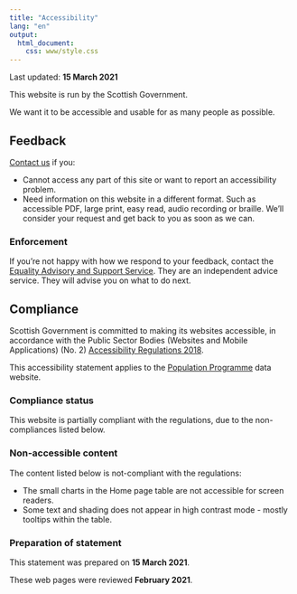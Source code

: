 ```yaml
---
title: "Accessibility"
lang: "en"
output:
  html_document:
    css: www/style.css
---
```

Last updated: <b>15 March 2021</b>

This website is run by the Scottish Government.

We want it to be accessible and usable for as many people as possible.

## Feedback

[Contact us](https://scotland.shinyapps.io/population_programme/#Contact) if you:

* Cannot access any part of this site or want to report an accessibility problem.  
* Need information on this website in a different format. Such as accessible PDF, large print, easy read, audio recording or braille. We’ll consider your request and get back to you as soon as we can.  

### Enforcement

If you’re not happy with how we respond to your feedback, contact the <a href = 'https://www.equalityadvisoryservice.com/'><u>Equality Advisory and Support Service</u></a>.
They are an independent advice service. They will advise you on what to do next.

## Compliance

Scottish Government is committed to making its websites accessible, in accordance with the Public Sector Bodies (Websites and Mobile Applications) (No. 2) 
<a href = 'http://www.legislation.gov.uk/uksi/2018/952/regulation/4/made'><u>Accessibility Regulations 2018</u></a>.  

This accessibility statement applies to the 
<a href = 'https://scotland.shinyapps.io/population_programme_dashboard/'><u>Population Programme</u></a> data website.

### Compliance status

This website is partially compliant with the regulations, due to the non-compliances listed below.

### Non-accessible content

The content listed below is not-compliant with the regulations:

* The small charts in the Home page table are not accessible for screen readers.
* Some text and shading does not appear in high contrast mode - mostly tooltips within the table.

### Preparation of statement

This statement was prepared on <b>15 March 2021</b>.

These web pages were reviewed <b>February 2021</b>.
